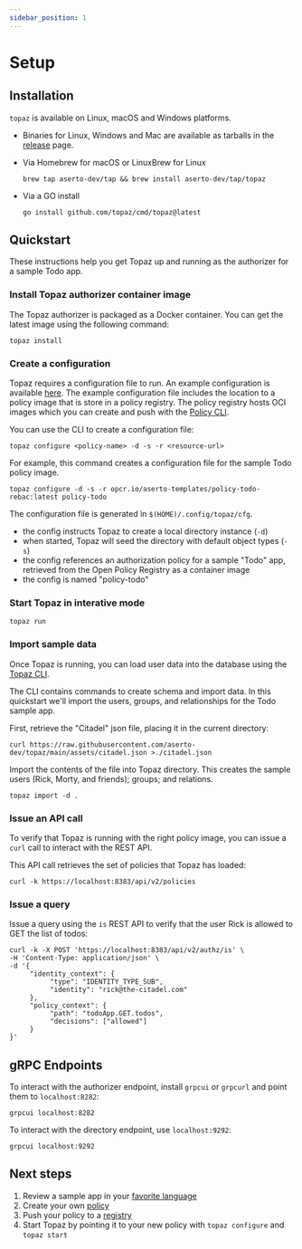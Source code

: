 ```yaml
---
sidebar_position: 1
---
```

# Setup

## Installation

`topaz` is available on Linux, macOS and Windows platforms.

* Binaries for Linux, Windows and Mac are available as tarballs in the [release](https://github.com/aserto-dev/topaz/releases) page.

* Via Homebrew for macOS or LinuxBrew for Linux

   ```shell
  brew tap aserto-dev/tap && brew install aserto-dev/tap/topaz
   ```

* Via a GO install

  ```shell
  go install github.com/topaz/cmd/topaz@latest
  ```

## Quickstart

These instructions help you get Topaz up and running as the authorizer for a sample Todo app. 

### Install Topaz authorizer container image

The Topaz authorizer is packaged as a Docker container. You can get the latest image using the following command:

```shell
topaz install 
```

### Create a configuration

Topaz requires a configuration file to run. An example configuration is available [here](/docs/getting-started/configuration). The example configuration file includes the location to a policy image that is store in a policy registry. The policy registry hosts OCI images which you can create and push with the [Policy CLI](https://github.com/opcr-io/policy).

You can use the CLI to create a configuration file:

```shell
topaz configure <policy-name> -d -s -r <resource-url>
```

For example, this command creates a configuration file for the sample Todo policy image.

```shell
topaz configure -d -s -r opcr.io/aserto-templates/policy-todo-rebac:latest policy-todo
```

The configuration file is generated in `$(HOME)/.config/topaz/cfg`.
* the config instructs Topaz to create a local directory instance (`-d`)
* when started, Topaz will seed the directory with default object types (`-s`)
* the config references an authorization policy for a sample "Todo" app, retrieved from the Open Policy Registry as a container image
* the config is named "policy-todo"

### Start Topaz in interative mode

```shell
topaz run
```

### Import sample data

Once Topaz is running, you can load user data into the database using the [Topaz CLI](/docs/command-line-interface/topaz-cli/index).

The CLI contains commands to create schema and import data. In this quickstart we'll import the users, groups, and relationships for the Todo sample app.

First, retrieve the "Citadel" json file, placing it in the current directory:

```shell
curl https://raw.githubusercontent.com/aserto-dev/topaz/main/assets/citadel.json >./citadel.json
```

Import the contents of the file into Topaz directory. This creates the sample users (Rick, Morty, and friends); groups; and relations.

```shell
topaz import -d .
```

### Issue an API call

To verify that Topaz is running with the right policy image, you can issue a `curl` call to interact with the REST API.

This API call retrieves the set of policies that Topaz has loaded:

```shell
curl -k https://localhost:8383/api/v2/policies
```

### Issue a query

Issue a query using the `is` REST API to verify that the user Rick is allowed to GET the list of todos:

```shell
curl -k -X POST 'https://localhost:8383/api/v2/authz/is' \
-H 'Content-Type: application/json' \
-d '{ 
     "identity_context": {
          "type": "IDENTITY_TYPE_SUB",
          "identity": "rick@the-citadel.com"
     },
     "policy_context": {
          "path": "todoApp.GET.todos",
          "decisions": ["allowed"]
     }
}'
```

## gRPC Endpoints

To interact with the authorizer endpoint, install `grpcui` or `grpcurl` and point them to `localhost:8282`:

```shell
grpcui localhost:8282
```

To interact with the directory endpoint, use `localhost:9292`:

```shell
grpcui localhost:9292
```

## Next steps
1. Review a sample app in your [favorite language](/docs/getting-started/samples/)
2. Create your own [policy](/docs/policies/)
3. Push your policy to a [registry](/docs/policies/lifecycle#policy-cli)
4. Start Topaz by pointing it to your new policy with `topaz configure` and `topaz start`
